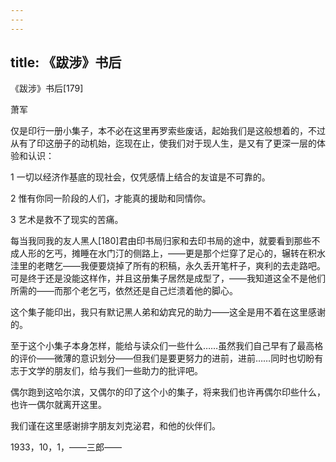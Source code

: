 ```yaml
---
---
---
```

title: 《跋涉》书后
---




《跋涉》书后[179]



萧军

仅是印行一册小集子，本不必在这里再罗索些废话，起始我们是这般想着的，不过从有了印这册子的动机始，迄现在止，使我们对于现人生，是又有了更深一层的体验和认识：

1 一切以经济作基底的现社会，仅凭感情上结合的友谊是不可靠的。

2 惟有你同一阶段的人们，才能真的援助和同情你。

3 艺术是救不了现实的苦痛。

每当我同我的友人黑人[180]君由印书局归家和去印书局的途中，就要看到那些不成人形的乞丐，摊睡在水门汀的侧路上，——更是那个烂穿了足心的，辗转在积水洼里的老瞎乞——我便要烧掉了所有的积稿，永久丢开笔杆子，爽利的去走路吧。可是终于还是没能这样作，并且这册集子居然是成型了，——我知道这全不是他们所需的——而那个老乞丐，依然还是自己烂溃着他的脚心。

这个集子能印出，我只有默记黑人弟和幼宾兄的助力——这全是用不着在这里感谢的。

至于这个小集子本身怎样，能给与读众们一些什么……虽然我们自己早有了最高格的评价——微薄的意识划分——但我们是要更努力的进前，进前……同时也切盼有志于文学的朋友们，给与我们一些助力的批评吧。

偶尔跑到这哈尔滨，又偶尔的印了这个小的集子，将来我们也许再偶尔印些什么，也许一偶尔就离开这里。

我们谨在这里感谢排字朋友刘克泌君，和他的伙伴们。

1933，10，1，——三郎——